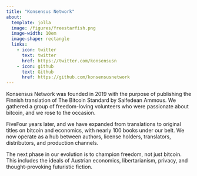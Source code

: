 ```yaml
---
title: "Konsensus Network"
about:
  template: jolla
  image: /figures/freestarfish.png
  image-width: 10em
  image-shape: rectangle
  links:
    - icon: twitter
      text: twitter
      href: https://twitter.com/konsensusn
    - icon: github
      text: Github
      href: https://github.com/konsensusnetwork
---
```


Konsensus Network was founded in 2019 with the purpose of publishing the Finnish translation of The Bitcoin Standard by Saifedean Ammous. We gathered a group of freedom-loving volunteers who were passionate about bitcoin, and we rose to the occasion.

FiveFour years later, and we have expanded from translations to original titles on bitcoin and economics, with nearly 100 books under our belt. We now operate as a hub between authors, license holders, translators, distributors, and production channels.

The next phase in our evolution is to champion freedom, not just bitcoin. This includes the ideals of Austrian economics, libertarianism, privacy, and thought-provoking futuristic fiction.
